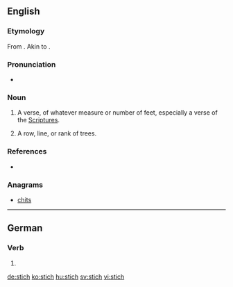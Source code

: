 {{also|Stich}}
==English==

===Etymology===
From {{etyl|grc|en}} {{term|στίχος||line, row, verse|sc=polytonic|lang=grc}}. Akin to {{term|στείχω||I go|sc=polytonic|lang=grc}}.

===Pronunciation===
* {{IPA|/stɪk/|lang=en}}

===Noun===
{{en-noun}}

# {{context|obsolete|lang=en}} A verse, of whatever measure or number of feet, especially a verse of the [[Scriptures]].
# {{context|obsolete|lang=en}} A row, line, or rank of trees.

===References===
* {{R:Webster 1913}}

===Anagrams===
* [[chits#English|chits]]

----

==German==

===Verb===
{{head|de|verb form}}

# {{de-verb form of|stechen|i|s}}

[[de:stich]]
[[ko:stich]]
[[hu:stich]]
[[sv:stich]]
[[vi:stich]]